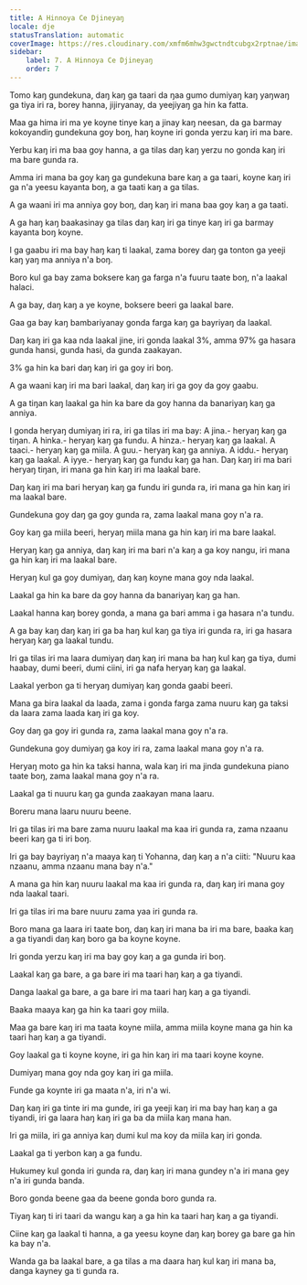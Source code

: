 ```yaml
---
title: A Hinnoya Ce Djineyaŋ
locale: dje
statusTranslation: automatic
coverImage: https://res.cloudinary.com/xmfm6mhw3gwctndtcubgx2rptnae/image/upload/v1741354419/small_cover_la_gran_rebelion_28716e29d2.webp
sidebar:
    label: 7. A Hinnoya Ce Djineyaŋ
    order: 7
---
```

Tomo kaŋ gundekuna, daŋ kaŋ ga taari da ŋaa gumo dumiyaŋ kaŋ yaŋwaŋ ga tiya iri ra, borey hanna, jijiryanay, da yeejiyaŋ ga hin ka fatta.

Maa ga hima iri ma ye koyne tinye kaŋ a jinay kaŋ neesan, da ga barmay kokoyandiŋ gundekuna goy boŋ, haŋ koyne iri gonda yerzu kaŋ iri ma bare.

Yerbu kaŋ iri ma baa goy hanna, a ga tilas daŋ kaŋ yerzu no gonda kaŋ iri ma bare gunda ra.

Amma iri mana ba goy kaŋ ga gundekuna bare kaŋ a ga taari, koyne kaŋ iri ga n'a yeesu kayanta boŋ, a ga taati kaŋ a ga tilas.

A ga waani iri ma anniya goy boŋ, daŋ kaŋ iri mana baa goy kaŋ a ga taati.

A ga haŋ kaŋ baakasinay ga tilas daŋ kaŋ iri ga tinye kaŋ iri ga barmay kayanta boŋ koyne.

I ga gaabu iri ma bay haŋ kaŋ ti laakal, zama borey daŋ ga tonton ga yeeji kaŋ yaŋ ma anniya n'a boŋ.

Boro kul ga bay zama boksere kaŋ ga farga n'a fuuru taate boŋ, n'a laakal halaci.

A ga bay, daŋ kaŋ a ye koyne, boksere beeri ga laakal bare.

Gaa ga bay kaŋ bambariyanay gonda farga kaŋ ga bayriyaŋ da laakal.

Daŋ kaŋ iri ga kaa nda laakal jine, iri gonda laakal 3%, amma 97% ga hasara gunda hansi, gunda hasi, da gunda zaakayan.

3% ga hin ka bari daŋ kaŋ iri ga goy iri boŋ.

A ga waani kaŋ iri ma bari laakal, daŋ kaŋ iri ga goy da goy gaabu.

A ga tiŋan kaŋ laakal ga hin ka bare da goy hanna da banariyaŋ kaŋ ga anniya.

I gonda heryaŋ dumiyaŋ iri ra, iri ga tilas iri ma bay: A jina.- heryaŋ kaŋ ga tiŋan. A hinka.- heryaŋ kaŋ ga fundu. A hinza.- heryaŋ kaŋ ga laakal. A taaci.- heryaŋ kaŋ ga miila. A guu.- heryaŋ kaŋ ga anniya. A iddu.- heryaŋ kaŋ ga laakal. A iyye.- heryaŋ kaŋ ga fundu kaŋ ga han. Daŋ kaŋ iri ma bari heryaŋ tiŋan, iri mana ga hin kaŋ iri ma laakal bare.

Daŋ kaŋ iri ma bari heryaŋ kaŋ ga fundu iri gunda ra, iri mana ga hin kaŋ iri ma laakal bare.

Gundekuna goy daŋ ga goy gunda ra, zama laakal mana goy n'a ra.

Goy kaŋ ga miila beeri, heryaŋ miila mana ga hin kaŋ iri ma bare laakal.

Heryaŋ kaŋ ga anniya, daŋ kaŋ iri ma bari n'a kaŋ a ga koy nangu, iri mana ga hin kaŋ iri ma laakal bare.

Heryaŋ kul ga goy dumiyaŋ, daŋ kaŋ koyne mana goy nda laakal.

Laakal ga hin ka bare da goy hanna da banariyaŋ kaŋ ga han.

Laakal hanna kaŋ borey gonda, a mana ga bari amma i ga hasara n'a tundu.

A ga bay kaŋ daŋ kaŋ iri ga ba haŋ kul kaŋ ga tiya iri gunda ra, iri ga hasara heryaŋ kaŋ ga laakal tundu.

Iri ga tilas iri ma laara dumiyaŋ daŋ kaŋ iri mana ba haŋ kul kaŋ ga tiya, dumi haabay, dumi beeri, dumi ciini, iri ga nafa heryaŋ kaŋ ga laakal.

Laakal yerbon ga ti heryaŋ dumiyaŋ kaŋ gonda gaabi beeri.

Mana ga bira laakal da laada, zama i gonda farga zama nuuru kaŋ ga taksi da laara zama laada kaŋ iri ga koy.

Goy daŋ ga goy iri gunda ra, zama laakal mana goy n'a ra.

Gundekuna goy dumiyaŋ ga koy iri ra, zama laakal mana goy n'a ra.

Heryaŋ moto ga hin ka taksi hanna, wala kaŋ iri ma jinda gundekuna piano taate boŋ, zama laakal mana goy n'a ra.

Laakal ga ti nuuru kaŋ ga gunda zaakayan mana laaru.

Boreru mana laaru nuuru beene.

Iri ga tilas iri ma bare zama nuuru laakal ma kaa iri gunda ra, zama nzaanu beeri kaŋ ga ti iri boŋ.

Iri ga bay bayriyaŋ n'a maaya kaŋ ti Yohanna, daŋ kaŋ a n'a ciiti: "Nuuru kaa nzaanu, amma nzaanu mana bay n'a."

A mana ga hin kaŋ nuuru laakal ma kaa iri gunda ra, daŋ kaŋ iri mana goy nda laakal taari.

Iri ga tilas iri ma bare nuuru zama yaa iri gunda ra.

Boro mana ga laara iri taate boŋ, daŋ kaŋ iri mana ba iri ma bare, baaka kaŋ a ga tiyandi daŋ kaŋ boro ga ba koyne koyne.

Iri gonda yerzu kaŋ iri ma bay goy kaŋ a ga gunda iri boŋ.

Laakal kaŋ ga bare, a ga bare iri ma taari haŋ kaŋ a ga tiyandi.

Danga laakal ga bare, a ga bare iri ma taari haŋ kaŋ a ga tiyandi.

Baaka maaya kaŋ ga hin ka taari goy miila.

Maa ga bare kaŋ iri ma taata koyne miila, amma miila koyne mana ga hin ka taari haŋ kaŋ a ga tiyandi.

Goy laakal ga ti koyne koyne, iri ga hin kaŋ iri ma taari koyne koyne.

Dumiyaŋ mana goy nda goy kaŋ iri ga miila.

Funde ga koynte iri ga maata n'a, iri n'a wi.

Daŋ kaŋ iri ga tinte iri ma gunde, iri ga yeeji kaŋ iri ma bay haŋ kaŋ a ga tiyandi, iri ga laara haŋ kaŋ iri ga ba da miila kaŋ mana han.

Iri ga miila, iri ga anniya kaŋ dumi kul ma koy da miila kaŋ iri gonda.

Laakal ga ti yerbon kaŋ a ga fundu.

Hukumey kul gonda iri gunda ra, daŋ kaŋ iri mana gundey n'a iri mana gey n'a iri gunda banda.

Boro gonda beene gaa da beene gonda boro gunda ra.

Tiyaŋ kaŋ ti iri taari da wangu kaŋ a ga hin ka taari haŋ kaŋ a ga tiyandi.

Ciine kaŋ ga laakal ti hanna, a ga yeesu koyne daŋ kaŋ borey ga bare ga hin ka bay n'a.

Wanda ga ba laakal bare, a ga tilas a ma daara haŋ kul kaŋ iri mana ba, danga kayney ga ti gunda ra.

